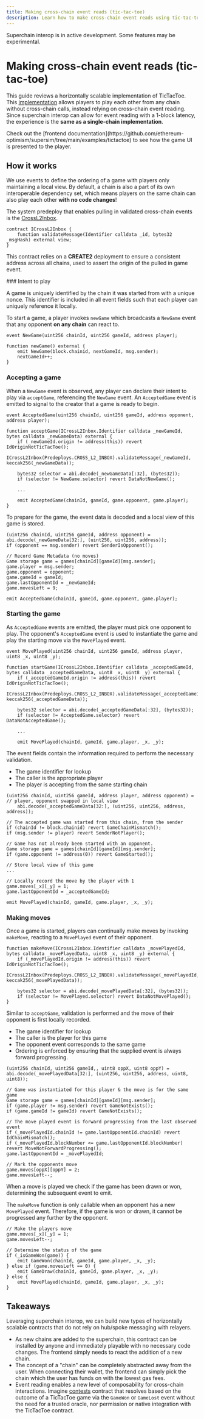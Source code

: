 ```yaml
---
title: Making cross-chain event reads (tic-tac-toe)
description: Learn how to make cross-chain event reads using tic-tac-toe.
---
```



<Info>Superchain interop is in active development. Some features may be experimental.</Info>

# Making cross-chain event reads (tic-tac-toe)

This guide reviews a horizontally scalable implementation of TicTacToe. This [implementation](https://github.com/ethereum-optimism/supersim/blob/main/contracts/src/tictactoe/TicTacToe.sol) allows players to play each other from any chain without cross-chain calls, instead relying on cross-chain event reading. Since superchain interop can allow for event reading with a 1-block latency, the experience is the **same as a single-chain implementation**.

<Info>
  Check out the [frontend documentation](https://github.com/ethereum-optimism/supersim/tree/main/examples/tictactoe) to see how the game UI is presented to the player.
</Info>

## How it works

We use events to define the ordering of a game with players only maintaining a local view. By default, a chain is also a part of its own interoperable dependency set, which means players on the same chain can also play each other **with no code changes**!

The system predeploy that enables pulling in validated cross-chain events is the [CrossL2Inbox](https://specs.optimism.io/interop/predeploys.html?utm_source=op-docs&utm_medium=docs#crossl2inbox).

```solidity
contract ICrossL2Inbox {
    function validateMessage(Identifier calldata _id, bytes32 _msgHash) external view;
}
```

This contract relies on a **CREATE2** deployment to ensure a consistent address across all chains, used to assert the origin of the pulled in game event.

<Steps>
  ### Intent to play

  A game is uniquely identified by the chain it was started from with a unique nonce. This identifier is included in all event fields such that each player can uniquely reference it locally.

  To start a game, a player invokes `newGame` which broadcasts a `NewGame` event that any opponent **on any chain** can react to.

  ```solidity
  event NewGame(uint256 chainId, uint256 gameId, address player);

  function newGame() external {
      emit NewGame(block.chainid, nextGameId, msg.sender);
      nextGameId++;
  }
  ```

  ### Accepting a game

  When a `NewGame` event is observed, any player can declare their intent to play via `acceptGame`, referencing the `NewGame` event. An `AcceptedGame` event is emitted to signal to the creator that a game is ready to begin.

  ```solidity
  event AcceptedGame(uint256 chainId, uint256 gameId, address opponent, address player);

  function acceptGame(ICrossL2Inbox.Identifier calldata _newGameId, bytes calldata _newGameData) external {
      if (_newGameId.origin != address(this)) revert IdOriginNotTicTacToe();
      ICrossL2Inbox(Predeploys.CROSS_L2_INBOX).validateMessage(_newGameId, keccak256(_newGameData));

      bytes32 selector = abi.decode(_newGameData[:32], (bytes32));
      if (selector != NewGame.selector) revert DataNotNewGame();

      ...

      emit AcceptedGame(chainId, gameId, game.opponent, game.player);
  }
  ```

  To prepare for the game, the event data is decoded and a local view of this game is stored.

  ```solidity
  (uint256 chainId, uint256 gameId, address opponent) = abi.decode(_newGameData[32:], (uint256, uint256, address));
  if (opponent == msg.sender) revert SenderIsOpponent();

  // Record Game Metadata (no moves)
  Game storage game = games[chainId][gameId][msg.sender];
  game.player = msg.sender;
  game.opponent = opponent;
  game.gameId = gameId;
  game.lastOpponentId = _newGameId;
  game.movesLeft = 9;

  emit AcceptedGame(chainId, gameId, game.opponent, game.player);
  ```

  ### Starting the game

  As `AcceptedGame` events are emitted, the player must pick one opponent to play. The opponent's `AcceptedGame` event is used to instantiate the game and play the starting move via the `MovePlayed` event.

  ```solidity
  event MovePlayed(uint256 chainId, uint256 gameId, address player, uint8 _x, uint8 _y);

  function startGame(ICrossL2Inbox.Identifier calldata _acceptedGameId, bytes calldata _acceptedGameData, uint8 _x, uint8 _y) external {
      if (_acceptedGameId.origin != address(this)) revert IdOriginNotTicTacToe();
      ICrossL2Inbox(Predeploys.CROSS_L2_INBOX).validateMessage(_acceptedGameId, keccak256(_acceptedGameData));

      bytes32 selector = abi.decode(_acceptedGameData[:32], (bytes32));
      if (selector != AcceptedGame.selector) revert DataNotAcceptedGame();

      ...

      emit MovePlayed(chainId, gameId, game.player, _x, _y);
  ```

  The event fields contain the information required to perform the necessary validation.

  *   The game identifier for lookup
  *   The caller is the appropriate player
  *   The player is accepting from the same starting chain

  ```solidity
  (uint256 chainId, uint256 gameId, address player, address opponent) = // player, opponent swapped in local view
      abi.decode(_acceptedGameData[32:], (uint256, uint256, address, address));

  // The accepted game was started from this chain, from the sender
  if (chainId != block.chainid) revert GameChainMismatch();
  if (msg.sender != player) revert SenderNotPlayer();

  // Game has not already been started with an opponent.
  Game storage game = games[chainId][gameId][msg.sender];
  if (game.opponent != address(0)) revert GameStarted();

  // Store local view of this game
  ...

  // Locally record the move by the player with 1
  game.moves[_x][_y] = 1;
  game.lastOpponentId = _acceptedGameId;

  emit MovePlayed(chainId, gameId, game.player, _x, _y);
  ```

  ### Making moves

  Once a game is started, players can continually make moves by invoking `makeMove`, reacting to a `MovePlayed` event of their opponent.

  ```solidity
  function makeMove(ICrossL2Inbox.Identifier calldata _movePlayedId, bytes calldata _movePlayedData, uint8 _x, uint8 _y) external {
      if (_movePlayedId.origin != address(this)) revert IdOriginNotTicTacToe();
      ICrossL2Inbox(Predeploys.CROSS_L2_INBOX).validateMessage(_movePlayedId, keccak256(_movePlayedData));

      bytes32 selector = abi.decode(_movePlayedData[:32], (bytes32));
      if (selector != MovePlayed.selector) revert DataNotMovePlayed();
  }
  ```

  Similar to `acceptGame`, validation is performed and the move of their opponent is first locally recorded.

  *   The game identifier for lookup
  *   The caller is the player for this game
  *   The opponent event corresponds to the same game
  *   Ordering is enforced by ensuring that the supplied event is always forward progressing.

  ```solidity
  (uint256 chainId, uint256 gameId,, uint8 oppX, uint8 oppY) = abi.decode(_movePlayedData[32:], (uint256, uint256, address, uint8, uint8));

  // Game was instantiated for this player & the move is for the same game
  Game storage game = games[chainId][gameId][msg.sender];
  if (game.player != msg.sender) revert GameNotExists();
  if (game.gameId != gameId) revert GameNotExists();

  // The move played event is forward progressing from the last observed event
  if (_movePlayedId.chainId != game.lastOpponentId.chainId) revert IdChainMismatch();
  if (_movePlayedId.blockNumber <= game.lastOpponentId.blockNumber) revert MoveNotForwardProgressing();
  game.lastOpponentId = _movePlayedId;

  // Mark the opponents move
  game.moves[oppX][oppY] = 2;
  game.movesLeft--;
  ```

  When a move is played we check if the game has been drawn or won, determining the subsequent event to emit.

  The `makeMove` function is only callable when an opponent has a new `MovePlayed` event. Therefore, if the game is won or drawn, it cannot be progressed any further by the opponent.

  ```solidity
  // Make the players move
  game.moves[_x][_y] = 1;
  game.movesLeft--;

  // Determine the status of the game
  if (_isGameWon(game)) {
      emit GameWon(chainId, gameId, game.player, _x, _y);
  } else if (game.movesLeft == 0) {
      emit GameDraw(chainId, gameId, game.player, _x, _y);
  } else {
      emit MovePlayed(chainId, gameId, game.player, _x, _y);
  }
  ```
</Steps>

## Takeaways

Leveraging superchain interop, we can build new types of horizontally scalable contracts that do not rely on hub/spoke messaging with relayers.

*   As new chains are added to the superchain, this contract can be installed by anyone and immediately playable with no necessary code changes. The frontend simply needs to react the addition of a new chain.
*   The concept of a "chain" can be completely abstracted away from the user. When connecting their wallet, the frontend can simply pick the chain which the user has funds on with the lowest gas fees.
*   Event reading enables a new level of composability for cross-chain interactions. Imagine [contests](/interop/tutorials/event-contests) contract that resolves based on the outcome of a TicTacToe game via the `GameWon` or `GameLost` event without the need for a trusted oracle, nor permission or native integration with the TicTacToe contract.

